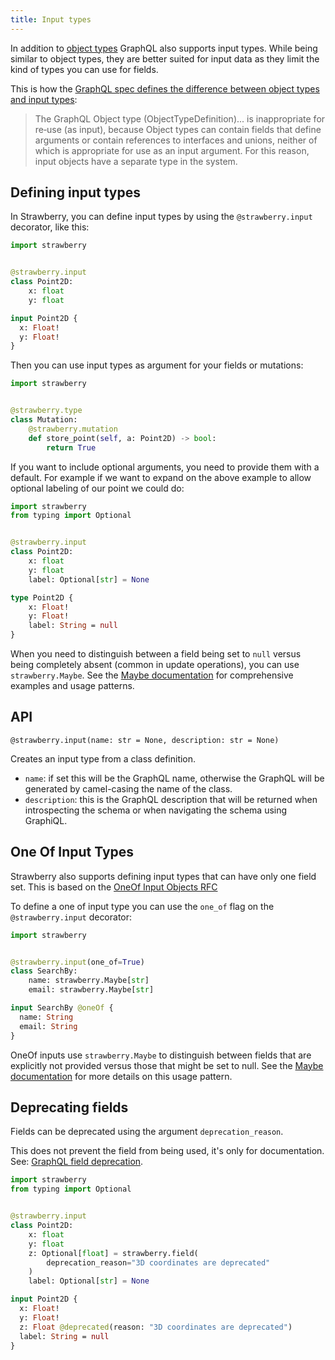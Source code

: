 ```yaml
---
title: Input types
---
```




In addition to [object types](./object-types) GraphQL also supports input types.
While being similar to object types, they are better suited for input data as
they limit the kind of types you can use for fields.

This is how the
[GraphQL spec defines the difference between object types and input types](https://spec.graphql.org/June2018/#sec-Input-Objects):

> The GraphQL Object type (ObjectTypeDefinition)... is inappropriate for re‐use
> (as input), because Object types can contain fields that define arguments or
> contain references to interfaces and unions, neither of which is appropriate
> for use as an input argument. For this reason, input objects have a separate
> type in the system.

## Defining input types

In Strawberry, you can define input types by using the `@strawberry.input`
decorator, like this:

<CodeGrid>

```python
import strawberry


@strawberry.input
class Point2D:
    x: float
    y: float
```

```graphql
input Point2D {
  x: Float!
  y: Float!
}
```

</CodeGrid>

Then you can use input types as argument for your fields or mutations:

```python
import strawberry


@strawberry.type
class Mutation:
    @strawberry.mutation
    def store_point(self, a: Point2D) -> bool:
        return True
```

If you want to include optional arguments, you need to provide them with a
default. For example if we want to expand on the above example to allow optional
labeling of our point we could do:

<CodeGrid>

```python
import strawberry
from typing import Optional


@strawberry.input
class Point2D:
    x: float
    y: float
    label: Optional[str] = None
```

```graphql
type Point2D {
    x: Float!
    y: Float!
    label: String = null
}
```

</CodeGrid>

When you need to distinguish between a field being set to `null` versus being
completely absent (common in update operations), you can use `strawberry.Maybe`.
See the [Maybe documentation](./maybe) for comprehensive examples and usage
patterns.

## API

`@strawberry.input(name: str = None, description: str = None)`

Creates an input type from a class definition.

- `name`: if set this will be the GraphQL name, otherwise the GraphQL will be
  generated by camel-casing the name of the class.
- `description`: this is the GraphQL description that will be returned when
  introspecting the schema or when navigating the schema using GraphiQL.

## One Of Input Types

Strawberry also supports defining input types that can have only one field set.
This is based on the
[OneOf Input Objects RFC](https://github.com/graphql/graphql-spec/pull/825)

To define a one of input type you can use the `one_of` flag on the
`@strawberry.input` decorator:

<CodeGrid>

```python
import strawberry


@strawberry.input(one_of=True)
class SearchBy:
    name: strawberry.Maybe[str]
    email: strawberry.Maybe[str]
```

```graphql
input SearchBy @oneOf {
  name: String
  email: String
}
```

</CodeGrid>

<Note>

OneOf inputs use `strawberry.Maybe` to distinguish between fields that are
explicitly not provided versus those that might be set to null. See the
[Maybe documentation](./maybe) for more details on this usage pattern.

</Note>

## Deprecating fields

Fields can be deprecated using the argument `deprecation_reason`.

<Note>

This does not prevent the field from being used, it's only for documentation.
See:
[GraphQL field deprecation](https://spec.graphql.org/June2018/#sec-Field-Deprecation).

</Note>

<CodeGrid>

```python
import strawberry
from typing import Optional


@strawberry.input
class Point2D:
    x: float
    y: float
    z: Optional[float] = strawberry.field(
        deprecation_reason="3D coordinates are deprecated"
    )
    label: Optional[str] = None
```

```graphql
input Point2D {
  x: Float!
  y: Float!
  z: Float @deprecated(reason: "3D coordinates are deprecated")
  label: String = null
}
```

</CodeGrid>
